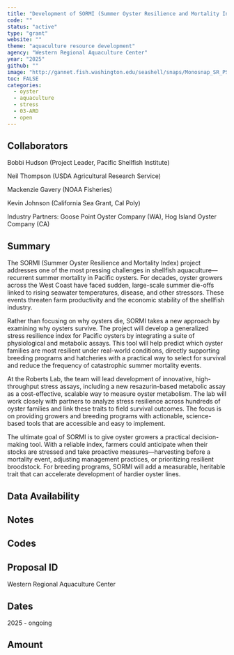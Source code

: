 ```yaml
---
title: "Development of SORMI (Summer Oyster Resilience and Mortality Index): A Quantitative Tool for Improving Field Survival"
code: ""
status: "active"
type: "grant"
website: ""
theme: "aquaculture resource development"
agency: "Western Regional Aquaculture Center"
year: "2025"
github: ""
image: "http://gannet.fish.washington.edu/seashell/snaps/Monosnap_SR_PSI_WRAC_2025_Full_Proposal_Draft_2025-09-06_06-42-09.png"
toc: FALSE
categories:
  - oyster
  - aquaculture
  - stress
  - 03-ARD
  - open
---
```


## Collaborators

Bobbi Hudson (Project Leader, Pacific Shellfish Institute)

Neil Thompson (USDA Agricultural Research Service)

Mackenzie Gavery (NOAA Fisheries)

Kevin Johnson (California Sea Grant, Cal Poly)

Industry Partners: Goose Point Oyster Company (WA), Hog Island Oyster Company (CA)

## Summary

The SORMI (Summer Oyster Resilience and Mortality Index) project addresses one of the most pressing challenges in shellfish aquaculture—recurrent summer mortality in Pacific oysters. For decades, oyster growers across the West Coast have faced sudden, large-scale summer die-offs linked to rising seawater temperatures, disease, and other stressors. These events threaten farm productivity and the economic stability of the shellfish industry.

Rather than focusing on why oysters die, SORMI takes a new approach by examining why oysters survive. The project will develop a generalized stress resilience index for Pacific oysters by integrating a suite of physiological and metabolic assays. This tool will help predict which oyster families are most resilient under real-world conditions, directly supporting breeding programs and hatcheries with a practical way to select for survival and reduce the frequency of catastrophic summer mortality events.

At the Roberts Lab, the team will lead development of innovative, high-throughput stress assays, including a new resazurin-based metabolic assay as a cost-effective, scalable way to measure oyster metabolism. The lab will work closely with partners to analyze stress resilience across hundreds of oyster families and link these traits to field survival outcomes. The focus is on providing growers and breeding programs with actionable, science-based tools that are accessible and easy to implement.

The ultimate goal of SORMI is to give oyster growers a practical decision-making tool. With a reliable index, farmers could anticipate when their stocks are stressed and take proactive measures—harvesting before a mortality event, adjusting management practices, or prioritizing resilient broodstock. For breeding programs, SORMI will add a measurable, heritable trait that can accelerate development of hardier oyster lines.

## Data Availability

## Notes

::: panel-tabset
## Codes

## Proposal ID

Western Regional Aquaculture Center

## Dates

2025 - ongoing

## Amount

:::